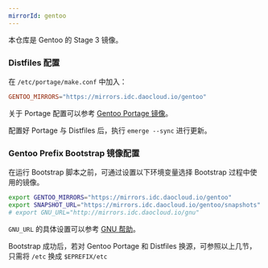 ```yaml
---
mirrorId: gentoo
---
```


本仓库是 Gentoo 的 Stage 3 镜像。

### Distfiles 配置

在 `/etc/portage/make.conf` 中加入：

```conf
GENTOO_MIRRORS="https://mirrors.idc.daocloud.io/gentoo"
```

关于 Portage 配置可以参考 [Gentoo Portage 镜像](/docs/gentoo-portage/)。

配置好 Portage 与 Distfiles 后，执行 `emerge --sync` 进行更新。

### Gentoo Prefix Bootstrap 镜像配置

在运行 Bootstrap 脚本之前，可通过设置以下环境变量选择 Bootstrap 过程中使用的镜像。

```bash
export GENTOO_MIRRORS="https://mirrors.idc.daocloud.io/gentoo"
export SNAPSHOT_URL="https://mirrors.idc.daocloud.io/gentoo/snapshots"
# export GNU_URL="http://mirrors.idc.daocloud.io/gnu"
```

`GNU_URL` 的具体设置可以参考 [GNU 帮助](/docs/gnu/)。

Bootstrap 成功后，若对 Gentoo Portage 和 Distfiles 换源，可参照以上几节，只需将 `/etc` 换成 `$EPREFIX/etc`